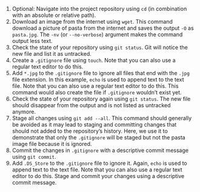 1. Optional: Navigate into the project repository using `cd` (in combination with an absolute or relative path).
1. Download an image from the internet using `wget`.
This command download a picture of pasta from the internet and saves the output `-O` as `pasta.jpg`.
The `-nv` (or `--no-verbose`) argument makes the command output less text. 
1. Check the state of your repository using `git status`.
Git will notice the new file and list it as untracked.
1. Create a `.gitignore` file using `touch`.
Note that you can also use a regular text editor to do this.
1. Add `*.jpg` to the `.gitignore` file to ignore all files that end with the `.jpg` file extension.
In this example, `echo` is used to append text to the text file.
Note that you can also use a regular text editor to do this.
This command would also create the file if `.gitignore` wouldn't exist yet.
1. Check the state of your repository again using `git status`.
The new file should disappear from the output and is not listed as untracked anymore.
1. Stage all changes using `git add --all`.
This command should generally be avoided as it may lead to staging and committing changes that should not added to the repository's history.
Here, we use it to demonstrate that only the `.gitignore` will be staged but not the pasta image file because it is ignored.
1. Commit the changes in `.gitignore` with a descriptive commit message using `git commit`.
1. Add `.DS_Store` to the `.gitignore` file to ignore it.
Again, `echo` is used to append text to the text file.
Note that you can also use a regular text editor to do this.
Stage and commit your changes using a descriptive commit message.